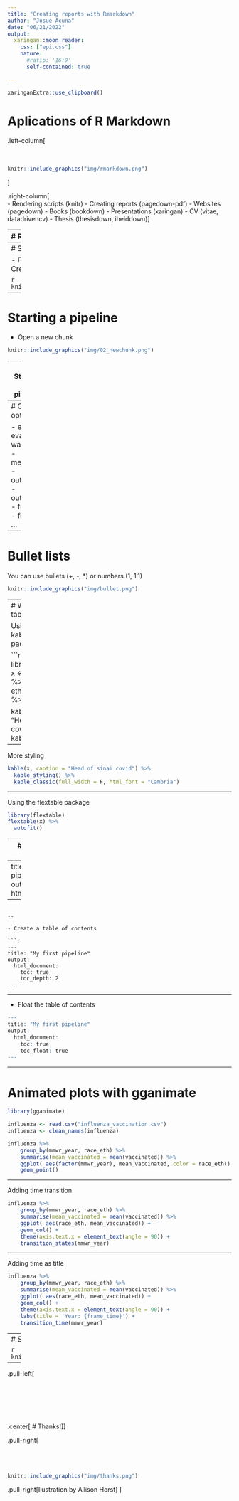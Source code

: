 ```yaml
---
title: "Creating reports with Rmarkdown"
author: "Josue Acuna"
date: "06/21/2022"
output:
  xaringan::moon_reader:
    css: ["epi.css"]
    nature:
      #ratio: '16:9'
      self-contained: true

---
```

```r
xaringanExtra::use_clipboard()
```

# Aplications of R Markdown

.left-column[<br><br><br>
```r
knitr::include_graphics("img/rmarkdown.png")
```
]

.right-column[<br>
- Rendering scripts (knitr)
- Creating reports (pagedown-pdf)
- Websites (pagedown)
- Books (bookdown)
- Presentations (xaringan)
- CV (vitae, datadrivencv)
- Thesis (thesisdown, iheiddown)
]

---
# R script vs R markdown

.pull-left[
## Script

- Code is written directly on the script
- Comments are marked with '#'
- Output is printed on the console
]

.pull-right[
## R markdown

- Code is written inside R chunks
- Comments are written directly on the document
- Output on multiple formats
]

---
# Starting a pipeline

- File > New file > R Markdown
- Assign a title
- Create empty document

```r
knitr::include_graphics("img/01_newfile.png")
```

---
# Starting a pipeline

- Open a new chunk

```r
knitr::include_graphics("img/02_newchunk.png")
```

---
# Starting a pipeline

- Start writing some code

```r
library(tidyverse)
library(janitor)
sinai_covid <- read_csv("sinai_covid.csv")
sinai_covid <- clean_names(sinai_covid)
```

```r
sinai_covid %>% 
  select(age, ethnicity, facility) %>% 
  head()

ggplot(sinai_covid, aes(x = age, color = facility)) +
  geom_line()
```

---
# Chunk options

- echo
- eval
- warnings
- message
- out.width
- out.height
- fig.align
- fig.alt
- ...

---
# Bullet lists

You can use bullets (+, -, *) or numbers (1, 1.1) 

```r
knitr::include_graphics("img/bullet.png")
```

---
# Working with tables

Using the kableExtra package

```r
library(kableExtra)
x <- sinai_covid %>% 
  select(age, ethnicity, facility) %>% 
  head(2)

kable(x, caption = "Head of sinai covid") %>%
  kable_styling()
```

---

More styling

```r
kable(x, caption = "Head of sinai covid") %>%
  kable_styling() %>%
  kable_classic(full_width = F, html_font = "Cambria")
```

---

Using the flextable package

```r
library(flextable)
flextable(x) %>% 
  autofit()
```

---
# The yaml section

- Add a title

```r
---
title: "My first pipeline"
output:
  html_document
---
  
```

--

- Create a table of contents

```r
---
title: "My first pipeline"
output:
  html_document:
    toc: true
    toc_depth: 2
---
```

---

- Float the table of contents

```r
---
title: "My first pipeline"
output:
  html_document:
    toc: true
    toc_float: true
---
```

---

# Animated plots with gganimate

```r
library(gganimate)

influenza <- read.csv("influenza_vaccination.csv")
influenza <- clean_names(influenza)

influenza %>% 
    group_by(mmwr_year, race_eth) %>% 
    summarise(mean_vaccinated = mean(vaccinated)) %>% 
    ggplot( aes(factor(mmwr_year), mean_vaccinated, color = race_eth)) +
    geom_point() 
```

---

Adding time transition

```r
influenza %>% 
    group_by(mmwr_year, race_eth) %>% 
    summarise(mean_vaccinated = mean(vaccinated)) %>% 
    ggplot( aes(race_eth, mean_vaccinated)) +
    geom_col() +
    theme(axis.text.x = element_text(angle = 90)) +
    transition_states(mmwr_year)
```

---

Adding time as title

```r
influenza %>% 
    group_by(mmwr_year, race_eth) %>% 
    summarise(mean_vaccinated = mean(vaccinated)) %>% 
    ggplot( aes(race_eth, mean_vaccinated)) +
    geom_col() +
    theme(axis.text.x = element_text(angle = 90)) +
    labs(title = 'Year: {frame_time}') +
    transition_time(mmwr_year)
```

---
# Statistical tests

```r
knitr::include_graphics("img/04_tests.png")
```

---
.pull-left[<br><br><br><br><br><br><br>
.center[
# Thanks!
]
]

.pull-right[<br><br><br><br>
```r
knitr::include_graphics("img/thanks.png")
```

.pull-right[Ilustration by Allison Horst]
]
